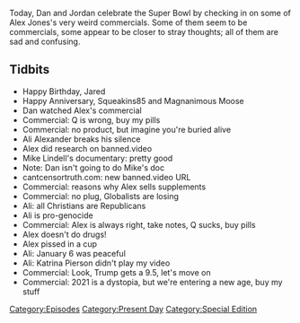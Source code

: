 {{Episode
    | title           = 2021 Super Bowl Commercial Spectacular
    | caption         = [https://knowledgefight.libsyn.com/528-2021-super-bowl-commercial-spectacular Listen to this episode on Libsyn]
    | episodeNumber   = 528
    | length          = 00:50:16
    | airDate         = February 8, 2021
    | coverageDate    = February 7, 2021
    | episodeType     = [[:Category:Present Day|Present Day]], [[:Category:Special Edition|Special Edition]]
    | appearance      = [[Ali Alexander]], [[Mike Lindell]], [[Katrina Pierson]]
    | oocDrop         = People say this is weird. This is NORMAL!
    | previousEpisode = [[527: February 4, 2021]]
    | nextEpisode     = [[529: February 8, 2021]]
}}

{{Stub}}

Today, Dan and Jordan celebrate the Super Bowl by checking in on some of Alex Jones's very weird commercials.  Some of them seem to be commercials, some appear to be closer to stray thoughts; all of them are sad and confusing.

==Tidbits==

*Happy Birthday, Jared
*Happy Anniversary, Squeakins85 and Magnanimous Moose
*Dan watched Alex's commercial
*Commercial: Q is wrong, buy my pills
*Commercial: no product, but imagine you're buried alive
*Ali Alexander breaks his silence
*Alex did research on banned.video
*Mike Lindell's documentary: pretty good
*Note: Dan isn't going to do Mike's doc
*cantcensortruth.com: new banned.video URL
*Commercial: reasons why Alex sells supplements
*Commercial: no plug, Globalists are losing
*Ali: all Christians are Republicans
*Ali is pro-genocide
*Commercial: Alex is always right, take notes, Q sucks, buy pills
*Alex doesn't do drugs!
*Alex pissed in a cup
*Ali: January 6 was peaceful
*Ali: Katrina Pierson didn't play my video
*Commercial: Look, Trump gets a 9.5, let's move on
*Commercial: 2021 is a dystopia, but we're entering a new age, buy my stuff

[[Category:Episodes]]
[[Category:Present Day]]
[[Category:Special Edition]]
